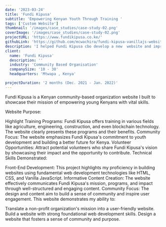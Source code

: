 ```yaml
---
date: '2023-03-24'
title: 'Fundi Kipusa'
subtitle: 'Empowering Kenyan Youth Through Training '
tags: ['Custom Website']
thumbnail: '/images/case_studies/case-study-02.png'
coverImage: '/images/case_studies/case-study-02.png'
projectURL: 'https://www.fundikipusa.co.ke/'
githubLink: 'https://github.com/mcwachira/fundi-kipusa-vanillajs-website'
description: 'I helped Fundi Kipusa cbo develop a new  website and improved their online presence.'
client:
  name: 'Fundi Kipusa'
  description: ''
  industry: 'Community Based Organisation'
  companySize: '10 - 30'
  headquarters: 'Mtwapa , Kenya'

projectDuration: '2 months (Dec. 2021 - Jan. 2022)'
---
```


Fundi Kipusa is a Kenyan community-based organization website I built to showcase their mission of empowering young Kenyans with vital skills.

Website Purpose:

Highlight Training Programs: Fundi Kipusa offers training in various fields like agriculture, engineering, construction, and even blockchain technology. The website clearly presents these programs and their benefits.
Community Focus: The website emphasizes Fundi Kipusa's commitment to youth development and building a better future for Kenya.
Volunteer Opportunities: Attract potential volunteers who share Fundi Kipusa's vision by showcasing their impact and the opportunity to contribute.
Technical Skills Demonstrated:

Front-End Development: This project highlights my proficiency in building websites using fundamental web development technologies like HTML, CSS, and Vanilla JavaScript.
Informative Content Creation: The website effectively communicates Fundi Kipusa's mission, programs, and impact through well-structured and engaging content.
Community Focus: The design and content aim to build a sense of community and inspire user engagement.
This website demonstrates my ability to:

Translate a non-profit organization's mission into a user-friendly website.
Build a website with strong foundational web development skills.
Design a website that fosters a sense of community and purpose.
